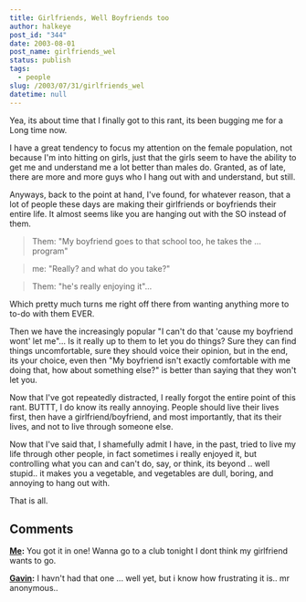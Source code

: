 ```yaml
---
title: Girlfriends, Well Boyfriends too
author: halkeye
post_id: "344"
date: 2003-08-01
post_name: girlfriends_wel
status: publish
tags:
  - people
slug: /2003/07/31/girlfriends_wel
datetime: null
---
```


Yea, its about time that I finally got to this rant, its been bugging me for a Long time now.

I have a great tendency to focus my attention on the female population, not because I'm into hitting on girls, just that the girls seem to have the ability to get me and understand me a lot better than males do. Granted, as of late, there are more and more guys who I hang out with and understand, but still.

Anyways, back to the point at hand, I've found, for whatever reason, that a lot of people these days are making their girlfriends or boyfriends their entire life. It almost seems like you are hanging out with the SO instead of them.


> Them: "My boyfriend goes to that school too, he takes the ... program"

> me: "Really? and what do you take?"

> Them: "he's really enjoying it"...


Which pretty much turns me right off there from wanting anything more to to-do with them EVER.

Then we have the increasingly popular "I can't do that 'cause my boyfriend wont' let me"... Is it really up to them to let you do things? Sure they can find things uncomfortable, sure they should voice their opinion, but in the end, its your choice, even then "My boyfriend isn't exactly comfortable with me doing that, how about something else?" is better than saying that they won't let you.

Now that I've got repeatedly distracted, I really forgot the entire point of this rant. BUTTT, I do know its really annoying. People should live their lives first, then have a girlfriend/boyfriend, and most importantly, that its their lives, and not to live through someone else.

Now that I've said that, I shamefully admit I have, in the past, tried to live my life through other people, in fact sometimes i really enjoyed it, but controlling what you can and can't do, say, or think, its beyond .. well stupid.. it makes you a vegetable, and vegetables are dull, boring, and annoying to hang out with.

That is all.

## Comments

**[Me](#11 "2003-08-14 07:51:21"):** You got it in one!
 Wanna go to a club tonight
 I dont think my girlfriend wants to go.

**[Gavin](#12 "2003-08-14 11:35:52"):** I havn't had that one ... well yet, but i know how frustrating it is.. mr anonymous..

